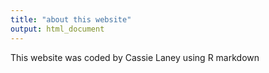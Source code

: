 ```yaml
---
title: "about this website"
output: html_document
---
```


This website was coded by Cassie Laney using R markdown